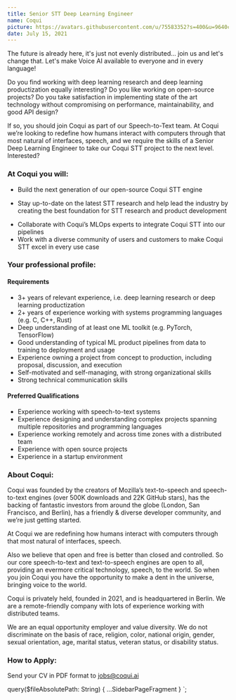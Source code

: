 ```yaml
---
title: Senior STT Deep Learning Engineer
name: Coqui
picture: https://avatars.githubusercontent.com/u/75583352?s=400&u=9640c480b84c161c8976d1ebbf2ec3f803f9d82e&v=4
date: July 15, 2021
---
```



The future is already here, it's just not evenly distributed... join us and let's change that. Let's make
Voice AI available to everyone and in every language!

Do you find working with deep learning research and deep learning productization equally interesting? Do you like
working on open-source projects? Do you take satisfaction in implementing state of the art technology without
compromising on performance, maintainability, and good API design?

If so, you should join Coqui as part of our Speech-to-Text team. At Coqui we’re looking to redefine how humans
interact with computers through that most natural of interfaces, speech, and we require the skills of a
Senior Deep Learning Engineer to take our Coqui STT project to the next level. Interested?

<!-- markdownlint-disable no-trailing-punctuation -->

### At Coqui you will:

- Build the next generation of our open-source Coqui STT engine
<!-- markdownlint-disable line-length -->
- Stay up-to-date on the latest STT research and help lead the industry by creating the best foundation for STT research and product development
<!-- markdownlint-enable line-length -->
- Collaborate with Coqui’s MLOps experts to integrate Coqui STT into our pipelines
- Work with a diverse community of users and customers to make Coqui STT excel in every use case

### Your professional profile:

#### Requirements

- 3+ years of relevant experience, i.e. deep learning research or deep learning productization
- 2+ years of experience working with systems programming languages (e.g. C, C++, Rust)
- Deep understanding of at least one ML toolkit (e.g. PyTorch, TensorFlow)
- Good understanding of typical ML product pipelines from data to training to deployment and usage
- Experience owning a project from concept to production, including proposal, discussion, and execution
- Self-motivated and self-managing, with strong organizational skills
- Strong technical communication skills

#### Preferred Qualifications

- Experience working with speech-to-text systems
- Experience designing and understanding complex projects spanning multiple repositories and programming languages
- Experience working remotely and across time zones with a distributed team
- Experience with open source projects
- Experience in a startup environment

### About Coqui:

Coqui was founded by the creators of Mozilla’s text-to-speech and speech-to-text engines (over 500K downloads and
22K GitHub stars), has the backing of fantastic investors from around the globe (London, San Francisco, and Berlin),
has a friendly & diverse developer community, and we’re just getting started.

At Coqui we are redefining how humans interact with computers through that most natural of interfaces, speech.

Also we believe that open and free is better than closed and controlled. So our core speech-to-text and text-to-speech
engines are open to all, providing an evermore critical technology, speech, to the world. So when you join Coqui
you have the opportunity to make a dent in the universe, bringing voice to the world.

Coqui is privately held, founded in 2021, and is headquartered in Berlin. We are a remote-friendly company with lots
of experience working with distributed teams.

We are an equal opportunity employer and value diversity. We do not discriminate on the basis of race, religion,
color, national origin, gender, sexual orientation, age, marital status, veteran status, or disability status.

### How to Apply:

Send your CV in PDF format to jobs@coqui.ai

<!-- markdownlint-enable line-length -->

  query($fileAbsolutePath: String) {
    ...SidebarPageFragment
  }
`;
